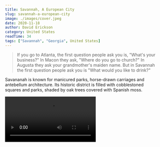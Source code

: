 ```yaml
---
title: Savannah, A European City
slug: savannah-a-european-city
image: ./images/cover.jpeg
date: 2020-11-18
author: David Erickson
category: United States
readTime: 34
tags: ["Savannah", "Georgia", United States]
---
```







<blockquote author="John Berendt">If you go to Atlanta, the first question people ask you is, "What's your business?" In Macon they ask, "Where do you go to church?" In Augusta they ask your grandmother's maiden name. But in Savannah the first question people ask you is "What would you like to drink?"</blockquote>

Savananah is known for manicured parks, horse-drawn carriages and antebellum architecture. Its historic district is filled with cobblestoned squares and parks, shaded by oak trees covered with Spanish moss.

<Video src="https://youtube.com/embed/QwOZ9erTApI" title="Savannah, a European City"/>

<GetGalleryTilesImages blogDate="2020-11-18" />
